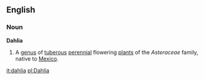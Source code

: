 ==English==
===Noun===
'''Dahlia'''
{{wikipedia}}
# A [[genus]] of [[tuberous]] [[perennial]] flowering [[plant]]s of the ''Asteraceae'' family, native to [[Mexico]].

[[it:dahlia]]
[[pl:Dahlia]]